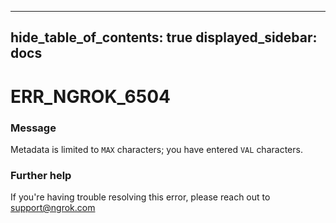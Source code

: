 

---
hide_table_of_contents: true
displayed_sidebar: docs
---


# ERR_NGROK_6504

### Message
Metadata is limited to `MAX` characters; you have entered `VAL` characters.

<ErrorDetails error="err_ngrok_6504" />



### Further help
If you're having trouble resolving this error, please reach out to [support@ngrok.com](mailto:support@ngrok.com?subject=Help%20with%20ERR_NGROK_6504)

